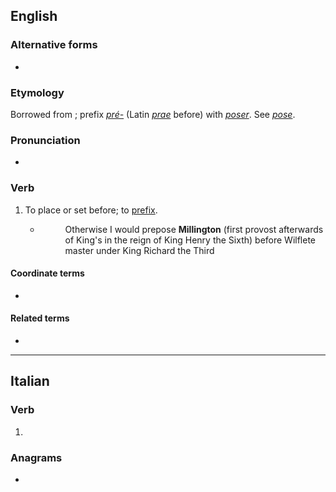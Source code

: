 {{also|préposé|prépose}}
==English==

===Alternative forms===
* {{l|en|præpose}} {{qualifier|archaic|rare}}

===Etymology===
Borrowed from {{bor|en|fr|préposer}}; prefix ''[[pré-]]'' (Latin ''[[prae]]'' before) with ''[[poser]]''. See ''[[pose]]''.

===Pronunciation===
* {{IPA|en|/pɹiːˈpəʊz/}}

===Verb===
{{en-verb}}

# {{lb|en|transitive}} To place or set before; to [[prefix]].
#* {{RQ:Fuller Cambridge}}
#*:Otherwise I would prepose '''Millington''' (first provost afterwards of King's in the reign of King Henry the Sixth) before Wilflete master under King Richard the Third

====Coordinate terms====
* {{l|en|postpose}}

====Related terms====
* {{l|en|preposition}}

----

==Italian==

===Verb===
{{head|it|verb form}}

# {{inflection of|it|preporre||3|s|phis}}

===Anagrams===
* {{anagrams|it|a=eeopprs|propese|seppero}}